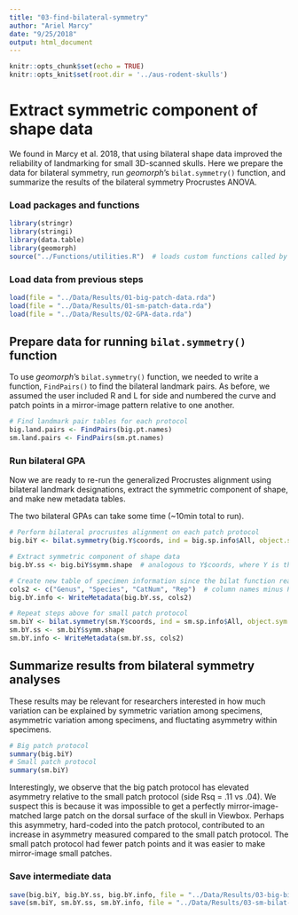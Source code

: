 ```yaml
---
title: "03-find-bilateral-symmetry"
author: "Ariel Marcy"
date: "9/25/2018"
output: html_document
---
```


```r
knitr::opts_chunk$set(echo = TRUE)
knitr::opts_knit$set(root.dir = '../aus-rodent-skulls')
```

# Extract symmetric component of shape data
We found in Marcy et al. 2018, that using bilateral shape data improved the reliability of landmarking for small 3D-scanned skulls. Here we prepare the data for bilateral symmetry, run _geomorph_'s `bilat.symmetry()` function, and summarize the results of the bilateral symmetry Procrustes ANOVA.

### Load packages and functions
```r
library(stringr)
library(stringi)
library(data.table)
library(geomorph)
source("../Functions/utilities.R")  # loads custom functions called by these scripts but defined in the Functions/utilities.R file for conciseness.
```

### Load data from previous steps
```r
load(file = "../Data/Results/01-big-patch-data.rda")
load(file = "../Data/Results/01-sm-patch-data.rda")
load(file = "../Data/Results/02-GPA-data.rda")
```

## Prepare data for running `bilat.symmetry()` function
To use _geomorph_'s `bilat.symmetry()` function, we needed to write a function, `FindPairs()` to find the bilateral landmark pairs. As before, we assumed the user included R and L for side and numbered the curve and patch points in a mirror-image pattern relative to one another.
```r
# Find landmark pair tables for each protocol
big.land.pairs <- FindPairs(big.pt.names)
sm.land.pairs <- FindPairs(sm.pt.names)
```

### Run bilateral GPA
Now we are ready to re-run the generalized Procrustes alignment using bilateral landmark designations, extract the symmetric component of shape, and make new metadata tables.

The two bilateral GPAs can take some time (~10min total to run).
```r
# Perform bilateral procrustes alignment on each patch protocol
big.biY <- bilat.symmetry(big.Y$coords, ind = big.sp.info$All, object.sym = T, replicate = NULL, side = NULL, land.pairs = big.land.pairs)

# Extract symmetric component of shape data
big.bY.ss <- big.biY$symm.shape  # analogous to Y$coords, where Y is the output of gpagen()

# Create new table of specimen information since the bilat function rearranges the coordinate array
cols2 <- c("Genus", "Species", "CatNum", "Rep")  # column names minus Patch
big.bY.info <- WriteMetadata(big.bY.ss, cols2)

# Repeat steps above for small patch protocol
sm.biY <- bilat.symmetry(sm.Y$coords, ind = sm.sp.info$All, object.sym = T, replicate = NULL, side = NULL, land.pairs = sm.land.pairs)
sm.bY.ss <- sm.biY$symm.shape
sm.bY.info <- WriteMetadata(sm.bY.ss, cols2)
```

## Summarize results from bilateral symmetry analyses
These results may be relevant for researchers interested in how much variation can be explained by symmetric variation among specimens, asymmetric variation among specimens, and fluctating asymmetry within specimens. 
```r
# Big patch protocol
summary(big.biY)
# Small patch protocol
summary(sm.biY)
```
Interestingly, we observe that the big patch protocol has elevated asymmetry relative to the small patch protocol (side Rsq = .11 vs .04). We suspect this is because it was impossible to get a perfectly mirror-image-matched large patch on the dorsal surface of the skull in Viewbox. Perhaps this asymmetry, hard-coded into the patch protocol, contributed to an increase in asymmetry measured compared to the small patch protocol. The small patch protocol had fewer patch points and it was easier to make mirror-image small patches.

### Save intermediate data
```r
save(big.biY, big.bY.ss, big.bY.info, file = "../Data/Results/03-big-bilat-data.rda")
save(sm.biY, sm.bY.ss, sm.bY.info, file = "../Data/Results/03-sm-bilat-data.rda")
```